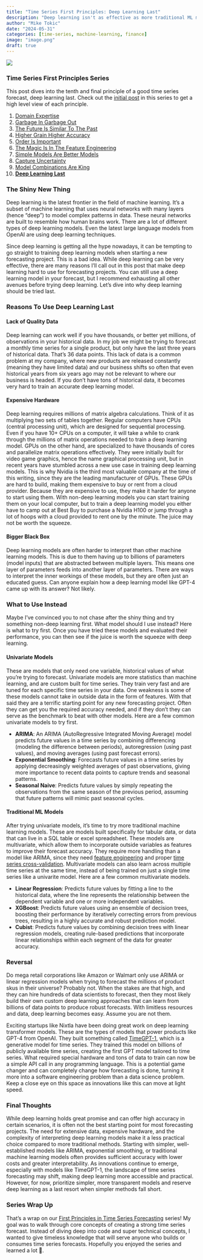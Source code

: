 ```yaml
---
title: "Time Series First Principles: Deep Learning Last"
description: "Deep learning isn't as effective as more traditional ML models"
author: "Mike Tokic"
date: "2024-05-31"
categories: [time-series, machine-learning, finance]
image: "image.png"
draft: true
---
```


![](./image.png)

### Time Series First Principles Series

This post dives into the tenth and final principle of a good time series forecast, deep learning last. Check out the [initial post](https://mftokic.github.io/posts/2024-03-26-time-series-first-principles-initial/) in this series to get a high level view of each principle. 

1. [Domain Expertise](https://mftokic.github.io/posts/2024-04-02-time-series-domain-expertise/)
2. [Garbage In Garbage Out](https://mftokic.github.io/posts/2024-04-08-time-series-garbage/)
3. [The Future Is Similar To The Past](https://mftokic.github.io/posts/2024-04-11-time-series-past-future/)
4. [Higher Grain Higher Accuracy](https://mftokic.github.io/posts/2024-04-18-time-series-grain/)
5. [Order Is Important](https://mftokic.github.io/posts/2024-04-23-time-series-order/)
6. [The Magic Is In The Feature Engineering](https://mftokic.github.io/posts/2024-05-01-time-series-features/)
7. [Simple Models Are Better Models](https://mftokic.github.io/posts/2024-05-03-time-series-simple-models/)
8. [Capture Uncertainty](https://mftokic.github.io/posts/2024-05-07-time-series-capture-uncertainty/)
9. [Model Combinations Are King](https://mftokic.github.io/posts/2024-05-28-time-series-model-avg/)
10. [**Deep Learning Last**](https://mftokic.github.io/posts/2024-05-31-time-series-deep-learning/)

### The Shiny New Thing

Deep learning is the latest frontier in the field of machine learning. It's a subset of machine learning that uses neural networks with many layers (hence "deep") to model complex patterns in data. These neural networks are built to resemble how human brains work. There are a lot of different types of deep learning models. Even the latest large language models from OpenAI are using deep learning techniques. 

Since deep learning is getting all the hype nowadays, it can be tempting to go straight to training deep learning models when starting a new forecasting project. This is a bad idea. While deep learning can be very effective, there are many reasons I'll call out in this post that make deep learning hard to use for forecasting projects. You can still use a deep learning model in your forecast, but I recommend exhausting all other avenues before trying deep learning. Let's dive into why deep learning should be tried last. 

### Reasons To Use Deep Learning Last

#### **Lack of Quality Data**

Deep learning can work well if you have thousands, or better yet millions, of observations in your historical data. In my job we might be trying to forecast a monthly time series for a single product, but only have the last three years of historical data. That's 36 data points. This lack of data is a common problem at my company, where new products are released constantly (meaning they have limited data) and our business shifts so often that even historical years from six years ago may not be relevant to where our business is headed. If you don't have tons of historical data, it becomes very hard to train an accurate deep learning model. 

#### **Expensive Hardware**

Deep learning requires millions of matrix algebra calculations. Think of it as multiplying two sets of tables together. Regular computers have CPUs (central processing unit), which are designed for sequential processing. Even if you have 10+ CPUs on a computer, it will take a while to crank through the millions of matrix operations needed to train a deep learning model. GPUs on the other hand, are specialized to have thousands of cores and parallelize matrix operations effectively. They were initially built for video game graphics, hence the name graphical processing unit, but in recent years have stumbled across a new use case in training deep learning models. This is why Nvidia is the third most valuable company at the time of this writing, since they are the leading manufacturer of GPUs. These GPUs are hard to build, making them expensive to buy or rent from a cloud provider. Because they are expensive to use, they make it harder for anyone to start using them. With non-deep learning models you can start training them on your local computer, but to train a deep learning model you either have to camp out at Best Buy to purchase a Nvidia H100 or jump through a lot of hoops with a cloud provided to rent one by the minute. The juice may not be worth the squeeze. 

#### **Bigger Black Box**

Deep learning models are often harder to interpret than other machine learning models. This is due to them having up to billions of parameters (model inputs) that are abstracted between multiple layers. This means one layer of parameters feeds into another layer of parameters. There are ways to interpret the inner workings of these models, but they are often just an educated guess. Can anyone explain how a deep learning model like GPT-4 came up with its answer? Not likely. 

### What to Use Instead

Maybe I've convinced you to not chase after the shiny thing and try something non-deep learning first. What model should I use instead? Here is what to try first. Once you have tried these models and evaluated their performance, you can then see if the juice is worth the squeeze with deep learning. 

#### **Univariate Models**

These are models that only need one variable, historical values of what you're trying to forecast. Univariate models are more statistics than machine learning, and are custom built for time series. They train very fast and are tuned for each specific time series in your data. One weakness is some of these models cannot take in outside data in the form of features. With that said they are a terrific starting point for any new forecasting project. Often they can get you the required accuracy needed, and if they don't they can serve as the benchmark to beat with other models. Here are a few common univariate models to try first. 

- **ARIMA**: An ARIMA (AutoRegressive Integrated Moving Average) model predicts future values in a time series by combining differencing (modeling the difference between periods), autoregression (using past values), and moving averages (using past forecast errors).
- **Exponential Smoothing**: Forecasts future values in a time series by applying decreasingly weighted averages of past observations, giving more importance to recent data points to capture trends and seasonal patterns.
- **Seasonal Naive**: Predicts future values by simply repeating the observations from the same season of the previous period, assuming that future patterns will mimic past seasonal cycles.

#### **Traditional ML Models**

After trying univariate models, it's time to try more traditional machine learning models. These are models built specifically for tabular data, or data that can live in a SQL table or excel spreadsheet. These models are multivariate, which allow them to incorporate outside variables as features to improve their forecast accuracy. They require more handling than a model like ARIMA, since they need [feature engineering](https://mftokic.github.io/posts/2024-05-01-time-series-features/index.html) and proper [time series cross-validation](https://mftokic.github.io/posts/2024-05-01-time-series-features/index.html). Multivariate models can also learn across multiple time series at the same time, instead of being trained on just a single time series like a univarite model. Here are a few common multivariate models. 

- **Linear Regression**: Predicts future values by fitting a line to the historical data, where the line represents the relationship between the dependent variable and one or more independent variables.
- **XGBoost**: Predicts future values using an ensemble of decision trees, boosting their performance by iteratively correcting errors from previous trees, resulting in a highly accurate and robust prediction model.
- **Cubist**: Predicts future values by combining decision trees with linear regression models, creating rule-based predictions that incorporate linear relationships within each segment of the data for greater accuracy.

### Reversal 

Do mega retail corporations like Amazon or Walmart only use ARIMA or linear regression models when trying to forecast the millions of product skus in their universe? Probably not. When the stakes are that high, and they can hire hundreds of data scientists to forecast, then they most likely build their own custom deep learning approaches that can learn from billions of data points to produce robust forecasts. With limitless resources and data, deep learning becomes easy. Assume you are not them. 

Exciting startups like Nixtla have been doing great work on deep learning transformer models. These are the types of models that power products like GPT-4 from OpenAI. They built something called [TimeGPT-1](https://docs.nixtla.io/), which is a generative model for time series. They trained this model on billions of publicly available time series, creating the first GPT model tailored to time series. What required special hardware and tons of data to train can now be a simple API call in any programming language. This is a potential game changer and can completely change how forecasting is done, turning it more into a software engineering problem than a data science problem. Keep a close eye on this space as innovations like this can move at light speed. 

### Final Thoughts

While deep learning holds great promise and can offer high accuracy in certain scenarios, it is often not the best starting point for most forecasting projects. The need for extensive data, expensive hardware, and the complexity of interpreting deep learning models make it a less practical choice compared to more traditional methods. Starting with simpler, well-established models like ARIMA, exponential smoothing, or traditional machine learning models often provides sufficient accuracy with lower costs and greater interpretability. As innovations continue to emerge, especially with models like TimeGPT-1, the landscape of time series forecasting may shift, making deep learning more accessible and practical. However, for now, prioritize simpler, more transparent models and reserve deep learning as a last resort when simpler methods fall short.

### Series Wrap Up

That's a wrap on our [First Principles in Time Series Forecasting](https://mftokic.github.io/posts/2024-03-26-time-series-first-principles-initial/) series! My goal was to walk through core concepts of creating a strong time series forecast. Instead of diving deep into code and super technical concepts, I wanted to give timeless knowledge that will serve anyone who builds or consumes time series forecasts. Hopefully you enjoyed the series and learned a lot 🤞. 